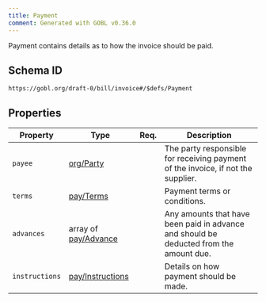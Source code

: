 ```yaml
---
title: Payment
comment: Generated with GOBL v0.36.0
---
```


Payment contains details as to how the invoice should be paid.

## Schema ID

`https://gobl.org/draft-0/bill/invoice#/$defs/Payment`

## Properties

| Property       | Type                                          | Req. | Description                                                                            |
|----------------|-----------------------------------------------|------|----------------------------------------------------------------------------------------|
| `payee`        | [org/Party](/draft-0/org/party)               |      | The party responsible for receiving payment of the invoice, if not the supplier.       |
| `terms`        | [pay/Terms](/draft-0/pay/terms)               |      | Payment terms or conditions.                                                           |
| `advances`     | array of [pay/Advance](/draft-0/pay/advance)  |      | Any amounts that have been paid in advance and should be deducted from the amount due. |
| `instructions` | [pay/Instructions](/draft-0/pay/instructions) |      | Details on how payment should be made.                                                 |

